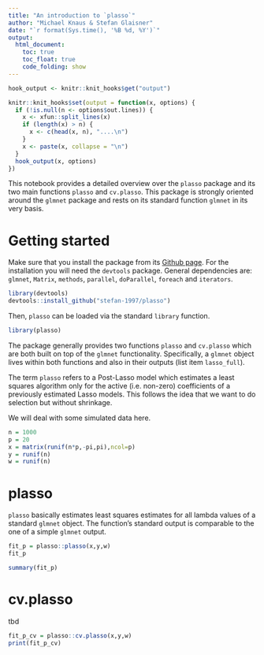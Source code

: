 ```yaml
---
title: "An introduction to `plasso`"
author: "Michael Knaus & Stefan Glaisner"
date: "`r format(Sys.time(), '%B %d, %Y')`"
output: 
  html_document:
    toc: true
    toc_float: true
    code_folding: show
---
```


```r

hook_output <- knitr::knit_hooks$get("output")

knitr::knit_hooks$set(output = function(x, options) {
  if (!is.null(n <- options$out.lines)) {
    x <- xfun::split_lines(x)
    if (length(x) > n) {
      x <- c(head(x, n), "....\n")
    }
    x <- paste(x, collapse = "\n")
  }
  hook_output(x, options)
})

```

This notebook provides a detailed overview over the `plasso` package and its two main functions `plasso` and `cv.plasso`. This package is strongly oriented around the `glmnet` package and rests on its standard function `glmnet` in its very basis.


# Getting started

Make sure that you install the package from its [Github page](https://github.com/stefan-1997/plasso). For the installation you will need the `devtools` package. General dependencies are: `glmnet`, `Matrix`, `methods`, `parallel`, `doParallel`, `foreach` and `iterators`.

```r

library(devtools)
devtools::install_github("stefan-1997/plasso")

```

Then, `plasso` can be loaded via the standard `library` function.

```r

library(plasso)

```

The package generally provides two functions `plasso` and `cv.plasso` which are both built on top of the `glmnet` functionality. Specifically, a `glmnet` object lives within both functions and also in their outputs (list item `lasso_full`).

The term `plasso` refers to a Post-Lasso model which estimates a least squares algorithm only for the active (i.e. non-zero) coefficients of a previously estimated Lasso models. This follows the idea that we want to do selection but without shrinkage.

We will deal with some simulated data here.

```r

n = 1000
p = 20
x = matrix(runif(n*p,-pi,pi),ncol=p)
y = runif(n)
w = runif(n)

```

# plasso

`plasso` basically estimates least squares estimates for all lambda values of a standard `glmnet` object. The function's standard output is comparable to the one of a simple `glmnet` output.

```r

fit_p = plasso::plasso(x,y,w)
fit_p

```



```r

summary(fit_p)

```


# cv.plasso

tbd

```r

fit_p_cv = plasso::cv.plasso(x,y,w)
print(fit_p_cv)

```



